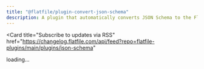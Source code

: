 ```yaml
---
title: "@flatfile/plugin-convert-json-schema"
description: A plugin that automatically converts JSON Schema to the Flatfile Blueprint, a powerful DDL (Data Definition Language) created by Flatfile with a focus on validation and data preparation.
---
```


<Card
  title="Subscribe to updates via
  RSS"
  href="https://changelog.flatfile.com/api/feed?repo=flatfile-plugins/main/plugins/json-schema"
></Card>

<div id="dynamic-content">loading...</div>
